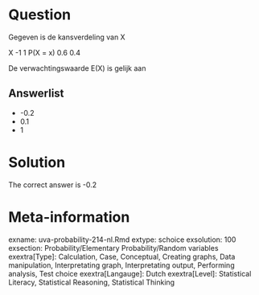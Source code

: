 Question
========

Gegeven is de kansverdeling van X

X -1 1
P(X = x) 0.6 0.4

De verwachtingswaarde E(X) is gelijk aan 

Answerlist
----------
* -0.2
* 0.1
* 1

Solution
========

The correct answer is  -0.2 

Meta-information
================
exname: uva-probability-214-nl.Rmd 
extype: schoice 
exsolution: 100 
exsection: Probability/Elementary Probability/Random variables
exextra[Type]: Calculation, Case, Conceptual, Creating graphs, Data manipulation, Interpretating graph, Interpretating output, Performing analysis, Test choice 
exextra[Langauge]: Dutch 
exextra[Level]: Statistical Literacy, Statistical Reasoning, Statistical Thinking 
